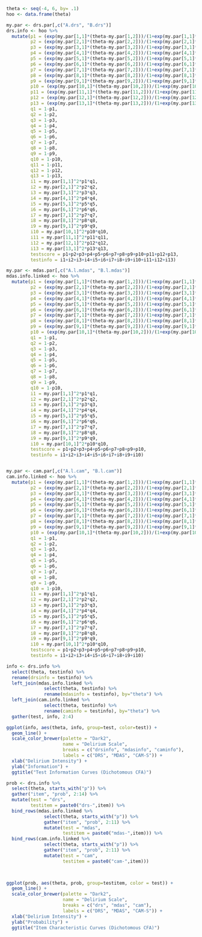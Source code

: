 

```r
theta <- seq(-4, 6, by= .1)
hoo <- data.frame(theta)

my.par <- drs.par[,c("A.drs", "B.drs")]
drs.info <- hoo %>%
  mutate(p1 = (exp(my.par[1,1]*(theta-my.par[1,2]))/(1+exp(my.par[1,1]*(theta-my.par[1,2])))),
         p2 = (exp(my.par[2,1]*(theta-my.par[2,2]))/(1+exp(my.par[2,1]*(theta-my.par[2,2])))),
         p3 = (exp(my.par[3,1]*(theta-my.par[3,2]))/(1+exp(my.par[3,1]*(theta-my.par[3,2])))),
         p4 = (exp(my.par[4,1]*(theta-my.par[4,2]))/(1+exp(my.par[4,1]*(theta-my.par[4,2])))),
         p5 = (exp(my.par[5,1]*(theta-my.par[5,2]))/(1+exp(my.par[5,1]*(theta-my.par[5,2])))),
         p6 = (exp(my.par[6,1]*(theta-my.par[6,2]))/(1+exp(my.par[6,1]*(theta-my.par[6,2])))),
         p7 = (exp(my.par[7,1]*(theta-my.par[7,2]))/(1+exp(my.par[7,1]*(theta-my.par[7,2])))),
         p8 = (exp(my.par[8,1]*(theta-my.par[8,2]))/(1+exp(my.par[8,1]*(theta-my.par[8,2])))),
         p9 = (exp(my.par[9,1]*(theta-my.par[9,2]))/(1+exp(my.par[9,1]*(theta-my.par[9,2])))),
         p10 = (exp(my.par[10,1]*(theta-my.par[10,2]))/(1+exp(my.par[10,1]*(theta-my.par[10,2])))),
         p11 = (exp(my.par[11,1]*(theta-my.par[11,2]))/(1+exp(my.par[11,1]*(theta-my.par[11,2])))),
         p12 = (exp(my.par[12,1]*(theta-my.par[12,2]))/(1+exp(my.par[12,1]*(theta-my.par[12,2])))),
         p13 = (exp(my.par[13,1]*(theta-my.par[13,2]))/(1+exp(my.par[13,1]*(theta-my.par[13,2])))),
         q1 = 1-p1,
         q2 = 1-p2,
         q3 = 1-p3,
         q4 = 1-p4,
         q5 = 1-p5,
         q6 = 1-p6,
         q7 = 1-p7,
         q8 = 1-p8,
         q9 = 1-p9,
         q10 = 1-p10,
         q11 = 1-p11,
         q12 = 1-p12,
         q13 = 1-p13,
         i1 = my.par[1,1]^2*p1*q1,
         i2 = my.par[2,1]^2*p2*q2,
         i3 = my.par[3,1]^2*p3*q3,
         i4 = my.par[4,1]^2*p4*q4,
         i5 = my.par[5,1]^2*p5*q5,
         i6 = my.par[6,1]^2*p6*q6,
         i7 = my.par[7,1]^2*p7*q7,
         i8 = my.par[8,1]^2*p8*q8,
         i9 = my.par[9,1]^2*p9*q9,
         i10 = my.par[10,1]^2*p10*q10,
         i11 = my.par[11,1]^2*p11*q11,
         i12 = my.par[12,1]^2*p12*q12,
         i13 = my.par[13,1]^2*p13*q13,
         testscore = p1+p2+p3+p4+p5+p6+p7+p8+p9+p10+p11+p12+p13,
         testinfo = i1+i2+i3+i4+i5+i6+i7+i8+i9+i10+i11+i12+i13)

my.par <- mdas.par[,c("A.l.mdas", "B.l.mdas")]
mdas.info.linked <- hoo %>%
  mutate(p1 = (exp(my.par[1,1]*(theta-my.par[1,2]))/(1+exp(my.par[1,1]*(theta-my.par[1,2])))),
         p2 = (exp(my.par[2,1]*(theta-my.par[2,2]))/(1+exp(my.par[2,1]*(theta-my.par[2,2])))),
         p3 = (exp(my.par[3,1]*(theta-my.par[3,2]))/(1+exp(my.par[3,1]*(theta-my.par[3,2])))),
         p4 = (exp(my.par[4,1]*(theta-my.par[4,2]))/(1+exp(my.par[4,1]*(theta-my.par[4,2])))),
         p5 = (exp(my.par[5,1]*(theta-my.par[5,2]))/(1+exp(my.par[5,1]*(theta-my.par[5,2])))),
         p6 = (exp(my.par[6,1]*(theta-my.par[6,2]))/(1+exp(my.par[6,1]*(theta-my.par[6,2])))),
         p7 = (exp(my.par[7,1]*(theta-my.par[7,2]))/(1+exp(my.par[7,1]*(theta-my.par[7,2])))),
         p8 = (exp(my.par[8,1]*(theta-my.par[8,2]))/(1+exp(my.par[8,1]*(theta-my.par[8,2])))),
         p9 = (exp(my.par[9,1]*(theta-my.par[9,2]))/(1+exp(my.par[9,1]*(theta-my.par[9,2])))),
         p10 = (exp(my.par[10,1]*(theta-my.par[10,2]))/(1+exp(my.par[10,1]*(theta-my.par[10,2])))),
         q1 = 1-p1,
         q2 = 1-p2,
         q3 = 1-p3,
         q4 = 1-p4,
         q5 = 1-p5,
         q6 = 1-p6,
         q7 = 1-p7,
         q8 = 1-p8,
         q9 = 1-p9,
         q10 = 1-p10,
         i1 = my.par[1,1]^2*p1*q1,
         i2 = my.par[2,1]^2*p2*q2,
         i3 = my.par[3,1]^2*p3*q3,
         i4 = my.par[4,1]^2*p4*q4,
         i5 = my.par[5,1]^2*p5*q5,
         i6 = my.par[6,1]^2*p6*q6,
         i7 = my.par[7,1]^2*p7*q7,
         i8 = my.par[8,1]^2*p8*q8,
         i9 = my.par[9,1]^2*p9*q9,
         i10 = my.par[10,1]^2*p10*q10,
         testscore = p1+p2+p3+p4+p5+p6+p7+p8+p9+p10,
         testinfo = i1+i2+i3+i4+i5+i6+i7+i8+i9+i10)


my.par <- cam.par[,c("A.l.cam", "B.l.cam")]
cam.info.linked <- hoo %>%
  mutate(p1 = (exp(my.par[1,1]*(theta-my.par[1,2]))/(1+exp(my.par[1,1]*(theta-my.par[1,2])))),
         p2 = (exp(my.par[2,1]*(theta-my.par[2,2]))/(1+exp(my.par[2,1]*(theta-my.par[2,2])))),
         p3 = (exp(my.par[3,1]*(theta-my.par[3,2]))/(1+exp(my.par[3,1]*(theta-my.par[3,2])))),
         p4 = (exp(my.par[4,1]*(theta-my.par[4,2]))/(1+exp(my.par[4,1]*(theta-my.par[4,2])))),
         p5 = (exp(my.par[5,1]*(theta-my.par[5,2]))/(1+exp(my.par[5,1]*(theta-my.par[5,2])))),
         p6 = (exp(my.par[6,1]*(theta-my.par[6,2]))/(1+exp(my.par[6,1]*(theta-my.par[6,2])))),
         p7 = (exp(my.par[7,1]*(theta-my.par[7,2]))/(1+exp(my.par[7,1]*(theta-my.par[7,2])))),
         p8 = (exp(my.par[8,1]*(theta-my.par[8,2]))/(1+exp(my.par[8,1]*(theta-my.par[8,2])))),
         p9 = (exp(my.par[9,1]*(theta-my.par[9,2]))/(1+exp(my.par[9,1]*(theta-my.par[9,2])))),
         p10 = (exp(my.par[10,1]*(theta-my.par[10,2]))/(1+exp(my.par[10,1]*(theta-my.par[10,2])))),
         q1 = 1-p1,
         q2 = 1-p2,
         q3 = 1-p3,
         q4 = 1-p4,
         q5 = 1-p5,
         q6 = 1-p6,
         q7 = 1-p7,
         q8 = 1-p8,
         q9 = 1-p9,
         q10 = 1-p10,
         i1 = my.par[1,1]^2*p1*q1,
         i2 = my.par[2,1]^2*p2*q2,
         i3 = my.par[3,1]^2*p3*q3,
         i4 = my.par[4,1]^2*p4*q4,
         i5 = my.par[5,1]^2*p5*q5,
         i6 = my.par[6,1]^2*p6*q6,
         i7 = my.par[7,1]^2*p7*q7,
         i8 = my.par[8,1]^2*p8*q8,
         i9 = my.par[9,1]^2*p9*q9,
         i10 = my.par[10,1]^2*p10*q10,
         testscore = p1+p2+p3+p4+p5+p6+p7+p8+p9+p10,
         testinfo = i1+i2+i3+i4+i5+i6+i7+i8+i9+i10)
```

```r
info <- drs.info %>%
  select(theta, testinfo) %>%
  rename(drsinfo = testinfo) %>%
  left_join(mdas.info.linked %>% 
              select(theta, testinfo) %>%
              rename(mdasinfo = testinfo), by="theta") %>%
  left_join(cam.info.linked %>%
              select(theta, testinfo) %>%
              rename(caminfo = testinfo), by="theta") %>%
  gather(test, info, 2:4)

ggplot(info, aes(theta, info, group=test, color=test)) +
  geom_line() +
  scale_color_brewer(palette = "Dark2", 
                     name = "Delirium Scale",
                     breaks = c("drsinfo", "mdasinfo", "caminfo"),
                     labels = c("DRS", "MDAS", "CAM-S")) + 
  xlab("Delirium Intensity") +
  ylab("Information") +
  ggtitle("Test Information Curves (Dichotomous CFA)")
```

```r
prob <- drs.info %>%
  select(theta, starts_with("p")) %>%
  gather("item", "prob", 2:14) %>%
  mutate(test = "drs",
         testitem = paste0("drs-",item)) %>%
  bind_rows(mdas.info.linked %>% 
              select(theta, starts_with("p")) %>% 
              gather("item", "prob", 2:11) %>% 
              mutate(test = "mdas",
                     testitem = paste0("mdas-",item))) %>%
  bind_rows(cam.info.linked %>% 
              select(theta, starts_with("p")) %>% 
              gather("item", "prob", 2:11) %>% 
              mutate(test = "cam", 
                     testitem = paste0("cam-",item)))
  


ggplot(prob, aes(theta, prob, group=testitem, color = test)) +
  geom_line() +
  scale_color_brewer(palette = "Dark2", 
                     name = "Delirium Scale",
                     breaks = c("drs", "mdas", "cam"),
                     labels = c("DRS", "MDAS", "CAM-S")) + 
  xlab("Delirium Intensity") +
  ylab("Probability") +
  ggtitle("Item Characteristic Curves (Dichotomous CFA)")
  

```

